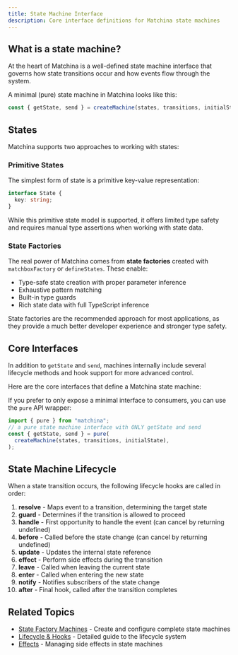 ```yaml
---
title: State Machine Interface
description: Core interface definitions for Matchina state machines
---
```



## What is a state machine?

At the heart of Matchina is a well-defined state machine interface that governs how state transitions occur and how events flow through the system.

A minimal (pure) state machine in Matchina looks like this:

```ts
const { getState, send } = createMachine(states, transitions, initialState);
```

## States

Matchina supports two approaches to working with states:

### Primitive States

The simplest form of state is a primitive key-value representation:

```ts
interface State {
  key: string;
}
```

While this primitive state model is supported, it offers limited type safety and requires manual type assertions when working with state data.

### State Factories

The real power of Matchina comes from **state factories** created with `matchboxFactory` or `defineStates`. These enable:

- Type-safe state creation with proper parameter inference
- Exhaustive pattern matching
- Built-in type guards
- Rich state data with full TypeScript inference

State factories are the recommended approach for most applications, as they provide a much better developer experience and stronger type safety.

## Core Interfaces

In addition to `getState` and `send`, machines internally include several lifecycle methods and hook support for more advanced control.

Here are the core interfaces that define a Matchina state machine:

<CodeBlock code={stateMachineCode} lang="ts" />

If you prefer to only expose a minimal interface to consumers, you can use the `pure` API wrapper:

```ts
import { pure } from "matchina";
// a pure state machine interface with ONLY getState and send
const { getState, send } = pure(
  createMachine(states, transitions, initialState),
);
```

## State Machine Lifecycle

When a state transition occurs, the following lifecycle hooks are called in order:

1. **resolve** - Maps event to a transition, determining the target state
2. **guard** - Determines if the transition is allowed to proceed
3. **handle** - First opportunity to handle the event (can cancel by returning undefined)
4. **before** - Called before the state change (can cancel by returning undefined)
5. **update** - Updates the internal state reference
6. **effect** - Perform side effects during the transition
7. **leave** - Called when leaving the current state
8. **enter** - Called when entering the new state
9. **notify** - Notifies subscribers of the state change
10. **after** - Final hook, called after the transition completes

## Related Topics

- [State Factory Machines](/guides/machines) - Create and configure complete state machines
- [Lifecycle & Hooks](/guides/lifecycle) - Detailed guide to the lifecycle system
- [Effects](/guides/effects) - Managing side effects in state machines

